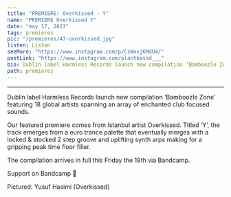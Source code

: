 ---
title: "PREMIERE: Overkissed - Y"
name: "PREMIERE Overkissed Y"
date: "may 17, 2023"
tags: premieres
pic: "/premieres/47-overkissed.jpg"
listen: Listen
seeMore: "https://www.instagram.com/p/CsWoxjKMdU4/"
postLink: "https://www.instagram.com/plantbassd___"
bio: Dublin label Harmless Records launch new compilation ‘Bamboozle Zone’ featuring 18 global artists spanning an array of enchanted club focused sounds.
path: premieres
---

<SoundCloud url="soundcloud.com/plantbassddjs/premiere-overkissed-y" name="Overkissed - Y" />

<hr />

Dublin label Harmless Records launch new compilation ‘Bamboozle Zone’ featuring 18 global artists spanning an array of enchanted club focused sounds.

Our featured premiere comes from Istanbul artist Overkissed. Titled ‘Y’, the track emerges from a euro trance palette that eventually merges with a locked & stocked 2 step groove and uplifting synth arps making for a gripping peak time floor filler.

The compilation arrives in full this Friday the 19th via Bandcamp.

Support <HoverLink url="harmlessrecs.bandcamp.com/album/bamboozle-zone" name="Harmless Recs" inline external /> on Bandcamp 🌱

<Picture src="/premieres/47-yusuf.jpg" alt="Yusuf Hasimi (Overkissed)" size={1200} />
<p className="smallText">Pictured: Yusuf Hasimi (Overkissed)</p>

